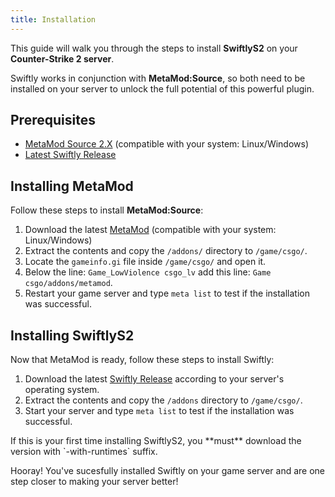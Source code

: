 ```yaml
---
title: Installation
---
```


This guide will walk you through the steps to install **SwiftlyS2** on your **Counter-Strike 2 server**.

Swiftly works in conjunction with **MetaMod:Source**, so both need to be installed on your server to unlock the full potential of this powerful plugin.

## Prerequisites

- [MetaMod Source 2.X](https://www.metamodsource.net/downloads.php?branch=dev) (compatible with your system: Linux/Windows)
- [Latest Swiftly Release](https://github.com/swiftly-solution/swiftlys2/releases)

## Installing MetaMod

Follow these steps to install **MetaMod:Source**:

1. Download the latest [MetaMod](https://www.metamodsource.net/downloads.php?branch=dev) (compatible with your system: Linux/Windows)
2. Extract the contents and copy the `/addons/` directory to `/game/csgo/`.
3. Locate the `gameinfo.gi` file inside `/game/csgo/` and open it.
4. Below the line: `Game_LowViolence csgo_lv` add this line: `Game csgo/addons/metamod`.
5. Restart your game server and type `meta list` to test if the installation was successful.

## Installing SwiftlyS2

Now that MetaMod is ready, follow these steps to install Swiftly:

1. Download the latest [Swiftly Release](https://github.com/swiftly-solution/swiftlys2/releases) according to your server's operating system.
2. Extract the contents and copy the `/addons` directory to `/game/csgo/`.
3. Start your server and type `meta list` to test if the installation was successful.

<Callout type="warning">
  If this is your first time installing SwiftlyS2, you **must** download the version with `-with-runtimes` suffix.
</Callout>

Hooray! You've sucesfully installed Swiftly on your game server and are one step closer to making your server better!
